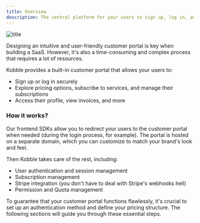 ```yaml
---
title: Overview
description: The central platform for your users to sign up, log in, and manage their subscriptions.
---
```


![title](/images/portal-diagram.jpg)

Designing an intuitive and user-friendly customer portal is key when building a SaaS. However, it's also a time-consuming and complex process that requires a lot of resources.

Kobble provides a built-in customer portal that allows your users to:

- Sign up or log in securely
- Explore pricing options, subscribe to services, and manage their subscriptions
- Access their profile, view invoices, and more

### How it works?

Our frontend SDKs allow you to redirect your users to the customer portal when needed (during the login process, for example).
The portal is hosted on a separate domain, which you can customize to match your brand's look and feel.

Then Kobble takes care of the rest, including:
- User authentication and session management
- Subscription management
- Stripe integration (you don't have to deal with Stripe's webhooks hell)
- Permission and Quota management


<Note>
    To guarantee that your customer portal functions flawlessly, it's crucial to set up an authentication method and define your pricing structure. The following sections will guide you through these essential steps.
</Note>